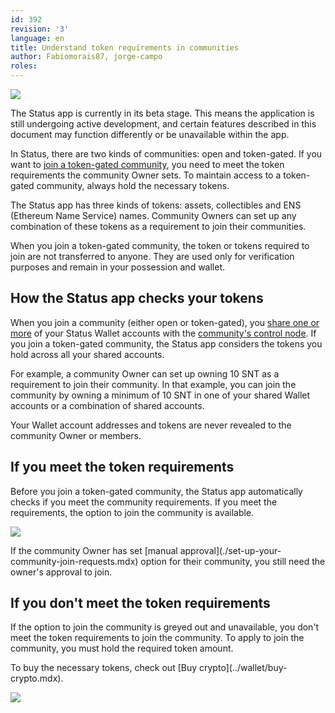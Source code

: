 ```yaml
---
id: 392
revision: '3'
language: en
title: Understand token requirements in communities
author: Fabiomorais87, jorge-campo
roles:
---
```


![](https://res.cloudinary.com/dhgck7ebz/image/upload/v1696321398/Help/Documentation%20Screens/Communities/392/392_Header_Light.png)

<Admonition type="beta" status="Status app is currently in beta stage">
  The Status app is currently in its beta stage. This means the application is still undergoing active development, and certain features described in this document may function differently or be unavailable within the app.
</Admonition>

In Status, there are two kinds of communities: open and token-gated. If you want to [join a token-gated community](./join-a-status-community.mdx), you need to meet the token requirements the community Owner sets. To maintain access to a token-gated community, always hold the necessary tokens.

The Status app has three kinds of tokens: assets, collectibles and ENS (Ethereum Name Service) names. Community Owners can set up any combination of these tokens as a requirement to join their communities.

<Admonition type="info">
  When you join a token-gated community, the token or tokens required to join are not transferred to anyone. They are used only for verification purposes and remain in your possession and wallet.
</Admonition>

## How the Status app checks your tokens

When you join a community (either open or token-gated), you [share one or more](./choose-the-wallet-account-address-you-share-with-a-community.mdx) of your Status Wallet accounts with the [community's control node](./about-the-control-node-in-status-communities.mdx). If you join a token-gated community, the Status app considers the tokens you hold across all your shared accounts.

For example, a community Owner can set up owning 10 SNT as a requirement to join their community. In that example, you can join the community by owning a minimum of 10 SNT in one of your shared Wallet accounts or a combination of shared accounts.

<Admonition type="info">
  Your Wallet account addresses and tokens are never revealed to the community Owner or members.
</Admonition>

## If you meet the token requirements

Before you join a token-gated community, the Status app automatically checks if you meet the community requirements. If you meet the requirements, the option to join the community is available.

![](https://res.cloudinary.com/dhgck7ebz/image/upload/v1696321258/Help/Documentation%20Screens/Communities/392/392_1_Screen_Light.png)

<Admonition type="info">
  If the community Owner has set [manual approval](./set-up-your-community-join-requests.mdx) option for their community, you still need the owner's approval to join.
</Admonition>

## If you don't meet the token requirements

If the option to join the community is greyed out and unavailable, you don't meet the token requirements to join the community. To apply to join the community, you must hold the required token amount.

<Admonition type="tip">
  To buy the necessary tokens, check out [Buy crypto](../wallet/buy-crypto.mdx).
</Admonition>

![](https://res.cloudinary.com/dhgck7ebz/image/upload/v1696321259/Help/Documentation%20Screens/Communities/392/392_2_Screen_Light.png)
